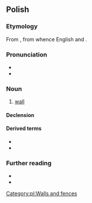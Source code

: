 {{also|ścianą}}
==Polish==
{{wp|lang=pl}}

===Etymology===
From {{inh|pl|sla-pro|*stěna}}, from {{der|pl|ine-pro| *steyh₂-}} whence English {{m|en|stone}} and {{m|en|stain}}.

===Pronunciation===
* {{pl-IPA}}
* {{audio|pl|Pl-ściana.ogg|audio}}

===Noun===
{{pl-noun|f}}

# [[wall]]

====Declension====
{{pl-decl-noun-f|ścia|n}}

====Derived terms====
* {{l|pl|ścienny}}
* {{l|pl|równoległościan}}

===Further reading===
* {{R:pl:WSJP}}
* {{R:PWN}}

[[Category:pl:Walls and fences]]
